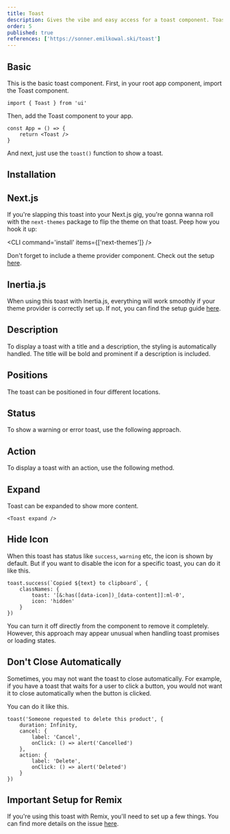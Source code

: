 ```yaml
---
title: Toast
description: Gives the vibe and easy access for a toast component. Toasts show quick, temporary alerts about actions, errors, or other events in an app.
order: 5
published: true
references: ['https://sonner.emilkowal.ski/toast']
---
```


## Basic

This is the basic toast component.
First, in your root app component, import the Toast component.

```tsx
import { Toast } from 'ui'
```

Then, add the Toast component to your app.

```tsx
const App = () => {
    return <Toast />
}
```

And next, just use the `toast()` function to show a toast.

<Demo center component='statuses/toast-demo' />

## Installation

<Install component='toast' />

## Next.js

If you're slapping this toast into your Next.js gig, you're gonna wanna roll with the `next-themes` package to flip the theme on that toast. Peep how you hook it up:

<CLI command='install' items={['next-themes']} />

Don't forget to include a theme provider component. Check out the setup [here](/docs/dark-mode/next-js).

## Inertia.js

When using this toast with Inertia.js, everything will work smoothly if your theme provider is correctly set up. If not, you can find the setup guide [here](/docs/dark-mode/inertia-js).

## Description

To display a toast with a title and a description, the styling is automatically handled. The title will be bold and prominent if a description is included.

<Demo center component='statuses/toast-description-demo' />

## Positions

The toast can be positioned in four different locations.

<Demo center component='statuses/toast-positions-demo' />

## Status

To show a warning or error toast, use the following approach.

<Demo center component='statuses/toast-status-demo' />

## Action

To display a toast with an action, use the following method.

<Demo center component='statuses/toast-action-demo' />

## Expand

Toast can be expanded to show more content.

```tsx
<Toast expand />
```

## Hide Icon

When this toast has status like `success`, `warning` etc, the icon is shown by default. But if you want to disable the icon for a specific toast, you can do it like this.

```tsx {2-5}
toast.success(`Copied ${text} to clipboard`, {
    classNames: {
        toast: '[&:has([data-icon])_[data-content]]:ml-0',
        icon: 'hidden'
    }
})
```

You can turn it off directly from the component to remove it completely. However, this approach may appear unusual when handling toast promises or loading states.

## Don't Close Automatically

Sometimes, you may not want the toast to close automatically. For example, if you have a toast that waits for a user to click a button, you would not want it to close automatically when the button is clicked.

You can do it like this.

```tsx {2}
toast('Someone requested to delete this product', {
    duration: Infinity,
    cancel: {
        label: 'Cancel',
        onClick: () => alert('Cancelled')
    },
    action: {
        label: 'Delete',
        onClick: () => alert('Deleted')
    }
})
```

## Important Setup for Remix

If you're using this toast with Remix, you'll need to set up a few things. You can find more details on the issue [here](https://github.com/remix-run/remix/discussions/9318).

